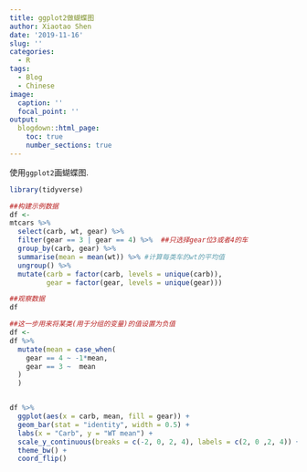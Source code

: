 ```yaml
---
title: ggplot2做蝴蝶图
author: Xiaotao Shen
date: '2019-11-16'
slug: ''
categories:
  - R
tags:
  - Blog
  - Chinese
image:
  caption: ''
  focal_point: ''
output:
  blogdown::html_page:
    toc: true
    number_sections: true
---
```


使用`ggplot2`画蝴蝶图.


```r
library(tidyverse)

##构建示例数据
df <- 
mtcars %>% 
  select(carb, wt, gear) %>% 
  filter(gear == 3 | gear == 4) %>%  ##只选择gear位3或者4的车
  group_by(carb, gear) %>% 
  summarise(mean = mean(wt)) %>% #计算每类车的wt的平均值
  ungroup() %>% 
  mutate(carb = factor(carb, levels = unique(carb)),
         gear = factor(gear, levels = unique(gear)))

##观察数据
df

##这一步用来将某类(用于分组的变量)的值设置为负值
df <- 
df %>% 
  mutate(mean = case_when(
    gear == 4 ~ -1*mean,
    gear == 3 ~  mean
  )
  )


df %>% 
  ggplot(aes(x = carb, mean, fill = gear)) +
  geom_bar(stat = "identity", width = 0.5) +
  labs(x = "Carb", y = "WT mean") +
  scale_y_continuous(breaks = c(-2, 0, 2, 4), labels = c(2, 0 ,2, 4)) +
  theme_bw() +
  coord_flip()

```



<i class="fab fa-twitter"></i>

<i class="fab fa-weixin"></i>

<i class="fab fa-qq"></i>